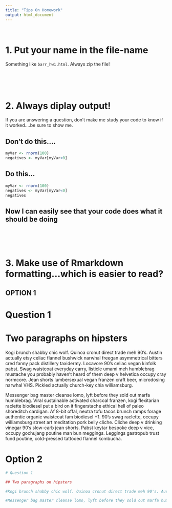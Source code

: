 ```yaml
---
title: "Tips On Homework"
output: html_document
---
```


<br> 

# 1. Put your name in the file-name

Something like `barr_hw1.html`. Always zip the file!

<br><br><br>

# 2. Always diplay output!

If you are answering a question, don't make me study your code to know if it worked....be sure to show me. 

## Don't do this....

```r
myVar <- rnorm(100)
negatives <- myVar[myVar<0]
```

## Do this...

```r
myVar <- rnorm(100)
negatives <- myVar[myVar<0]
negatives
```

## Now I can easily see that your code does what it should be doing

<br><br><br>

# 3. Make use of Rmarkdown formatting...which is easier to read?

## OPTION 1

# Question 1 

# Two paragraphs on hipsters

Kogi brunch shabby chic wolf. Quinoa cronut direct trade meh 90's. Austin actually etsy celiac flannel bushwick narwhal freegan asymmetrical bitters cred fanny pack distillery taxidermy. Locavore 90's celiac vegan kinfolk pabst. Swag waistcoat everyday carry, listicle umami meh humblebrag mustache you probably haven't heard of them deep v helvetica occupy cray normcore. Jean shorts lumbersexual vegan franzen craft beer, microdosing narwhal VHS. Pickled actually church-key chia williamsburg.

Messenger bag master cleanse lomo, lyft before they sold out marfa humblebrag. Viral sustainable activated charcoal franzen, kogi flexitarian raclette biodiesel put a bird on it fingerstache ethical hell of paleo shoreditch cardigan. Af 8-bit offal, neutra tofu tacos brunch ramps forage authentic organic waistcoat fam biodiesel +1. 90's swag raclette, occupy williamsburg street art meditation pork belly cliche. Cliche deep v drinking vinegar 90's slow-carb jean shorts. Pabst keytar bespoke deep v vice, occupy gochujang poutine man bun meggings. Leggings gastropub trust fund poutine, cold-pressed tattooed flannel kombucha.

# Option 2 

```r

# Question 1

## Two paragraphs on hipsters

#Kogi brunch shabby chic wolf. Quinoa cronut direct trade meh 90's. Austin actually etsy celiac flannel bushwick narwhal freegan asymmetrical bitters cred fanny pack distillery taxidermy. Locavore 90's celiac vegan kinfolk pabst. Swag waistcoat everyday carry, listicle umami meh humblebrag mustache you probably haven't heard of them deep v helvetica occupy cray normcore. Jean shorts lumbersexual vegan franzen craft beer, microdosing narwhal VHS. Pickled actually church-key chia williamsburg.

#Messenger bag master cleanse lomo, lyft before they sold out marfa humblebrag. Viral sustainable activated charcoal franzen, kogi flexitarian raclette biodiesel put a bird on it fingerstache ethical hell of paleo shoreditch cardigan. Af 8-bit offal, neutra tofu tacos brunch ramps forage authentic organic waistcoat fam biodiesel +1. 90's swag raclette, occupy williamsburg street art meditation pork belly cliche. Cliche deep v drinking vinegar 90's slow-carb jean shorts. Pabst keytar bespoke deep v vice, occupy gochujang poutine man bun meggings. Leggings gastropub trust fund poutine, cold-pressed tattooed flannel kombucha.
```